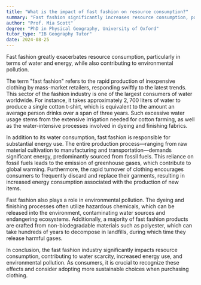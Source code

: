```yaml
---
title: "What is the impact of fast fashion on resource consumption?"
summary: "Fast fashion significantly increases resource consumption, particularly water and energy, and contributes to environmental pollution."
author: "Prof. Mia Scott"
degree: "PhD in Physical Geography, University of Oxford"
tutor_type: "IB Geography Tutor"
date: 2024-08-25
---
```


Fast fashion greatly exacerbates resource consumption, particularly in terms of water and energy, while also contributing to environmental pollution.

The term "fast fashion" refers to the rapid production of inexpensive clothing by mass-market retailers, responding swiftly to the latest trends. This sector of the fashion industry is one of the largest consumers of water worldwide. For instance, it takes approximately $2,700$ liters of water to produce a single cotton t-shirt, which is equivalent to the amount an average person drinks over a span of three years. Such excessive water usage stems from the extensive irrigation needed for cotton farming, as well as the water-intensive processes involved in dyeing and finishing fabrics.

In addition to its water consumption, fast fashion is responsible for substantial energy use. The entire production process—ranging from raw material cultivation to manufacturing and transportation—demands significant energy, predominantly sourced from fossil fuels. This reliance on fossil fuels leads to the emission of greenhouse gases, which contribute to global warming. Furthermore, the rapid turnover of clothing encourages consumers to frequently discard and replace their garments, resulting in increased energy consumption associated with the production of new items.

Fast fashion also plays a role in environmental pollution. The dyeing and finishing processes often utilize hazardous chemicals, which can be released into the environment, contaminating water sources and endangering ecosystems. Additionally, a majority of fast fashion products are crafted from non-biodegradable materials such as polyester, which can take hundreds of years to decompose in landfills, during which time they release harmful gases.

In conclusion, the fast fashion industry significantly impacts resource consumption, contributing to water scarcity, increased energy use, and environmental pollution. As consumers, it is crucial to recognize these effects and consider adopting more sustainable choices when purchasing clothing.
    